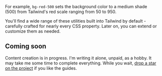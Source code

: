 

<TipLearn>
  For example, <code>bg-red-500</code> sets the background color to a medium shade (500) from Tailwind's red scale ranging from 50 to 950.
</TipLearn>

You'll find a wide range of these utilities built into Tailwind by default - carefully crafted for nearly every CSS property. Later on, <Link href="/docs/tailwindcss/user-defined-utilities">you can extend or customize them</Link> as needed.

## Coming soon

<TipHighlight>
  Content creation is in progress. I'm writing it alone, unpaid, as a hobby. It may take me some time to complete everything.
</TipHighlight>

<TipStar>
  While you wait, <a href="https://github.com/rozsazoltan/rozsazoltan.vercel.app" target="_blank">drop a star on the project</a> if you like the guides.
</TipStar>